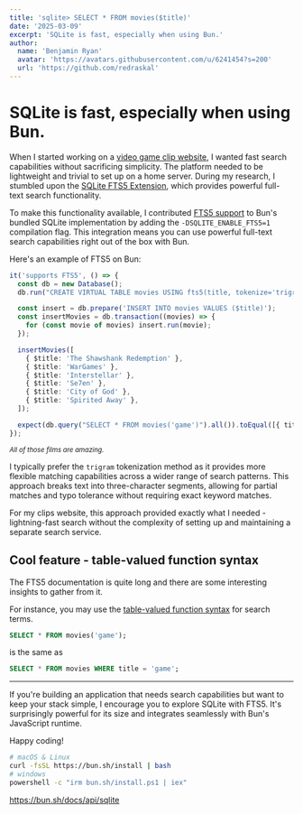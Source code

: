 ```yaml
---
title: 'sqlite> SELECT * FROM movies($title)'
date: '2025-03-09'
excerpt: 'SQLite is fast, especially when using Bun.'
author:
  name: 'Benjamin Ryan'
  avatar: 'https://avatars.githubusercontent.com/u/6241454?s=200'
  url: 'https://github.com/redraskal'
---
```


# SQLite is fast, especially when using Bun.

When I started working on a <a href="https://github.com/redraskal/clips" target="_blank">video game clip website</a>, I wanted fast search capabilities without sacrificing simplicity. The platform needed to be lightweight and trivial to set up on a home server. During my research, I stumbled upon the <a href="https://www.sqlite.org/fts5.html" target="_blank">SQLite FTS5 Extension</a>, which provides powerful full-text search functionality.

To make this functionality available, I contributed <a href="https://github.com/oven-sh/bun/pull/3431" target="_blank">FTS5 support</a> to Bun's bundled SQLite implementation by adding the `-DSQLITE_ENABLE_FTS5=1` compilation flag. This integration means you can use powerful full-text search capabilities right out of the box with Bun.

Here's an example of FTS5 on Bun:

```ts
it('supports FTS5', () => {
  const db = new Database();
  db.run("CREATE VIRTUAL TABLE movies USING fts5(title, tokenize='trigram')");

  const insert = db.prepare('INSERT INTO movies VALUES ($title)');
  const insertMovies = db.transaction((movies) => {
    for (const movie of movies) insert.run(movie);
  });

  insertMovies([
    { $title: 'The Shawshank Redemption' },
    { $title: 'WarGames' },
    { $title: 'Interstellar' },
    { $title: 'Se7en' },
    { $title: 'City of God' },
    { $title: 'Spirited Away' },
  ]);

  expect(db.query("SELECT * FROM movies('game')").all()).toEqual([{ title: 'WarGames' }]);
});
```

<small>
  <i>All of those films are amazing.</i>
</small>

I typically prefer the `trigram` tokenization method as it provides more flexible matching capabilities across a wider range of search patterns. This approach breaks text into three-character segments, allowing for partial matches and typo tolerance without requiring exact keyword matches.

For my clips website, this approach provided exactly what I needed - lightning-fast search without the complexity of setting up and maintaining a separate search service.

## Cool feature - table-valued function syntax

The FTS5 documentation is quite long and there are some interesting insights to gather from it.

For instance, you may use the <a href="https://www.sqlite.org/vtab.html#tabfunc2" target="_blank">table-valued function syntax</a> for search terms.

```sql
SELECT * FROM movies('game');
```

is the same as

```sql
SELECT * FROM movies WHERE title = 'game';
```

---

If you're building an application that needs search capabilities but want to keep your stack simple, I encourage you to explore SQLite with FTS5. It's surprisingly powerful for its size and integrates seamlessly with Bun's JavaScript runtime.

Happy coding!

```bash
# macOS & Linux
curl -fsSL https://bun.sh/install | bash
# windows
powershell -c "irm bun.sh/install.ps1 | iex"
```

<a href="https://bun.sh/docs/api/sqlite" target="_blank">
  https://bun.sh/docs/api/sqlite
</a>
